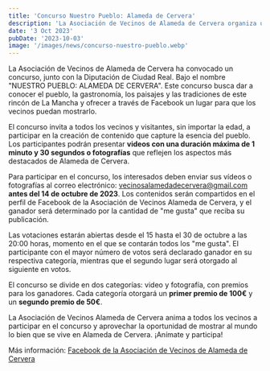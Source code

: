```yaml
---
title: 'Concurso Nuestro Pueblo: Alameda de Cervera'
description: 'La Asociación de Vecinos de Alameda de Cervera organiza un concurso para dar visibilidad a la Alameda.'
date: '3 Oct 2023'
pubDate: '2023-10-03'
image: '/images/news/concurso-nuestro-pueblo.webp'
---
```


La Asociación de Vecinos de Alameda de Cervera ha convocado un concurso, junto con la Diputación de Ciudad Real. Bajo el nombre "NUESTRO PUEBLO: ALAMEDA DE CERVERA". Este concurso busca dar a conocer el pueblo, la gastronomía, los paisajes y las tradiciones de este rincón de La Mancha y ofrecer a través de Facebook un lugar para que los vecinos puedan mostrarlo.

El concurso invita a todos los vecinos y visitantes, sin importar la edad, a participar en la creación de contenido que capture la esencia del pueblo. Los participantes podrán presentar **videos con una duración máxima de 1 minuto y 30 segundos o fotografías** que reflejen los aspectos más destacados de Alameda de Cervera.

Para participar en el concurso, los interesados deben enviar sus vídeos o fotografías al correo electrónico: vecinosalamedadecervera@gmail.com **antes del 14 de octubre de 2023**. Los contenidos serán compartidos en el perfil de Facebook de la Asociación de Vecinos Alameda de Cervera, y el ganador será determinado por la cantidad de "me gusta" que reciba su publicación.

Las votaciones estarán abiertas desde el 15 hasta el 30 de octubre a las 20:00 horas, momento en el que se contarán todos los "me gusta". El participante con el mayor número de votos será declarado ganador en su respectiva categoría, mientras que el segundo lugar será otorgado al siguiente en votos.

El concurso se divide en dos categorías: video y fotografía, con premios para los ganadores. Cada categoría otorgará un **primer premio de 100€** y un **segundo premio de 50€**.

La Asociación de Vecinos Alameda de Cervera anima a todos los vecinos a participar en el concurso y aprovechar la oportunidad de mostrar al mundo lo bien que se vive en Alameda de Cervera. ¡Anímate y participa!

Más información: <a class='text-primary' href='https://www.facebook.com/100059562956203/videos/1659435374566137/'> Facebook de la Asociación de Vecinos de Alameda de Cervera</a>

